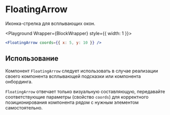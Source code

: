 <Overview>

# FloatingArrow

Иконка-стрелка для всплывающих окон.

</Overview>


<Playground Wrapper={BlockWrapper} style={{ width: 1 }}>
  ```jsx
  <FloatingArrow coords={{ x: 5, y: 10 }} />
  ```
</Playground>

## Использование

Компонент `FloatingArrow` следует использовать в случае реализации своего компонента всплывающей подсказки или
компонента онбординга.

`FloatingArrow` отвечает только визуальную составляющую, передавайте соответствующие параметры (свойство `coords`) для
корректного позиционирования компонента рядом с нужным элементом самостоятельно.
